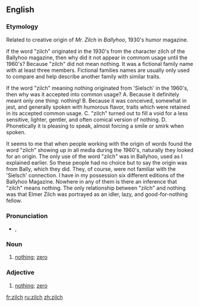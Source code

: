 ==English==
===Etymology===
Related to creative origin of ''Mr. Zilch'' in ''Ballyhoo'', 1930's humor magazine.

If the word "zilch" originated in the 1930's from the character zilch of the Ballyhoo magazine, then why did it not appear in commom usage until the 1960's? Because "zilch" did not mean nothing. It was a fictional family name with at least three members. Fictional families names are usually only used to compare and help describe another family with similar traits.

If the word "zilch" meaning nothing originated from 'Sielsch' in the 1960's, then why was it accepted into common usage? 
A. Because it definitely meant only one thing: nothing!
B. Because it was conceived, somewhat in jest, and generally spoken with humorous flavor, traits which were retained in its accepted common usage.
C. "zilch" turned out to fill a void for a less sensitive, lighter, gentler, and often comical version of nothing.
D. Phonetically it is pleasing to speak, almost forcing a smile or smirk when spoken.

It seems to me that when people working with the origin of words found the word "zilch" showing up in all media during the 1960's, naturally they looked for an origin. The only use of the word "zilch" was in Ballyhoo, used as I explained earlier. So these people had no choice but to say the origin was from Bally, which they did. They, of course, were not familiar with the 'Sielsch' connection. I have in my possession six different editions of the Ballyhoo Magazine. Nowhere in any of them is there an inference that "zilch" means nothing. The only relationship between "zilch" and nothing was that Elmer Zilch was portrayed as an idler, lazy, and good-for-nothing fellow.

===Pronunciation===
* {{a|UK}} {{IPA|/zɪltʃ/}}, {{SAMPA|/zIltS/}}

===Noun===
{{en-noun|pl=zilches}}

# [[nothing]]; [[zero]]

===Adjective===
{{en-adj}}

# [[nothing]]; [[zero]]

[[fr:zilch]]
[[ru:zilch]]
[[zh:zilch]]